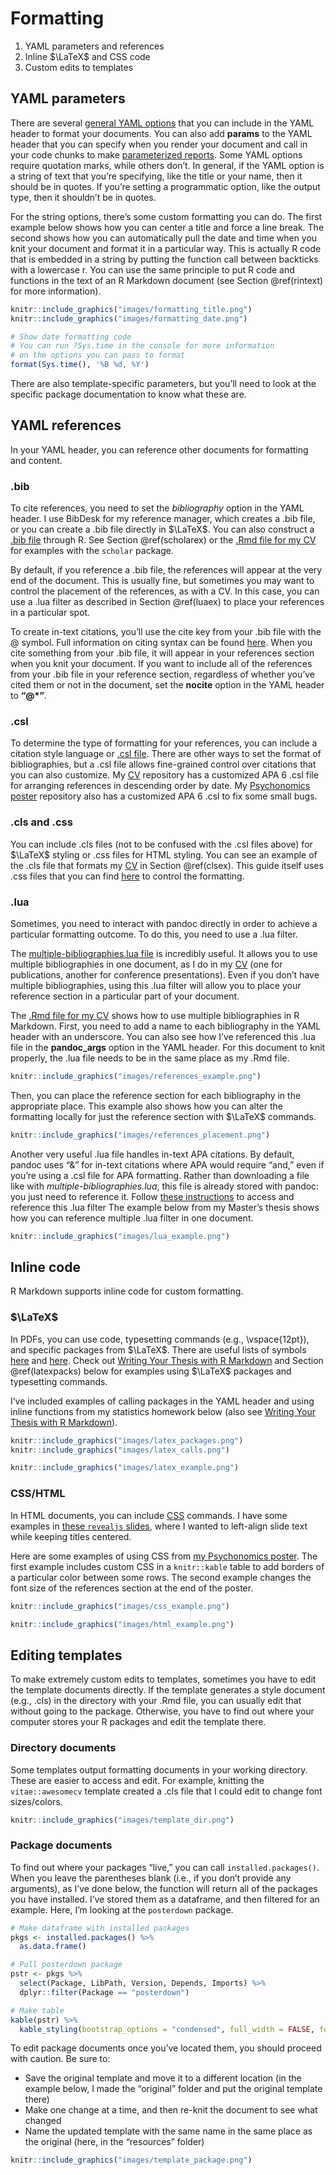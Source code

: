 # Formatting {#format}

1. YAML parameters and references
2. Inline $\LaTeX$ and CSS code
3. Custom edits to templates

## YAML parameters

There are several [general YAML options](https://ymlthis.r-lib.org/articles/yaml-fieldguide.html) that you can include in the YAML header to format your documents. You can also add **params** to the YAML header that you can specify when you render your document and call in your code chunks to make [parameterized reports](https://rmarkdown.rstudio.com/developer_parameterized_reports.html%23parameter_types%2F). Some YAML options require quotation marks, while others don't. In general, if the YAML option is a string of text that you're specifying, like the title or your name, then it should be in quotes. If you're setting a programmatic option, like the output type, then it shouldn't be in quotes. 

For the string options, there's some custom formatting you can do. The first example below shows how you can center a title and force a line break. The second shows how you can automatically pull the date and time when you knit your document and format it in a particular way. This is actually R code that is embedded in a string by putting the function call between backticks with a lowercase r. You can use the same principle to put R code and functions in the text of an R Markdown document (see Section \@ref(rintext) for more information).

```r
knitr::include_graphics("images/formatting_title.png")
knitr::include_graphics("images/formatting_date.png")
```

```r
# Show date formatting code
# You can run ?Sys.time in the console for more information 
# on the options you can pass to format
format(Sys.time(), '%B %d, %Y')
```

There are also template-specific parameters, but you'll need to look at the specific package documentation to know what these are.

## YAML references {#yamlref}

In your YAML header, you can reference other documents for formatting and content.

### .bib

To cite references, you need to set the *bibliography* option in the YAML header. I use BibDesk for my reference manager, which creates a .bib file, or you can create a .bib file directly in $\LaTeX$. You can also construct a [.bib file](https://rmarkdown.rstudio.com/authoring_bibliographies_and_citations.html) through R. See Section \@ref(scholarex) or the [.Rmd file for my CV](https://github.com/hollzzar/zaharchuk-cv/blob/master/Zaharchuk_CV.Rmd) for examples with the `scholar` package.

By default, if you reference a .bib file, the references will appear at the very end of the document. This is usually fine, but sometimes you may want to control the placement of the references, as with a CV. In this case, you can use a .lua filter as described in Section \@ref(luaex) to place your references in a particular spot.

To create in-text citations, you'll use the cite key from your .bib file with the \@ symbol. Full information on citing syntax can be found [here](https://rmarkdown.rstudio.com/authoring_bibliographies_and_citations.html#citation_syntax). When you cite something from your .bib file, it will appear in your references section when you knit your document. If you want to include all of the references from your .bib file in your reference section, regardless of whether you've cited them or not in the document, set the **nocite** option in the YAML header to **"@\*"**.

### .csl

To determine the type of formatting for your references, you can include a citation style language or [.csl file](https://github.com/citation-style-language/styles). There are other ways to set the format of bibliographies, but a .csl file allows fine-grained control over citations that you can also customize. My [CV](https://github.com/hollzzar/zaharchuk-cv) repository has a customized APA 6 .csl file for arranging references in descending order by date. My [Psychonomics poster](https://github.com/hollzzar/psychonomics-poster) repository also has a customized APA 6 .csl to fix some small bugs.

### .cls and .css

You can include .cls files (not to be confused with the .csl files above) for $\LaTeX$ styling or .css files for HTML styling. You can see an example of the .cls file that formats my [CV](https://github.com/hollzzar/zaharchuk-cv) in Section \@ref(clsex). This guide itself uses .css files that you can find [here](https://github.com/hollzzar/rmarkdown-guide) to control the formatting.

### .lua {#luaex}

Sometimes, you need to interact with pandoc directly in order to achieve a particular formatting outcome. To do this, you need to use a .lua filter.

The [multiple-bibliographies.lua file](https://github.com/pandoc/lua-filters/tree/master/multiple-bibliographies) is incredibly useful. It allows you to use multiple bibliographies in one document, as I do in my [CV](https://github.com/hollzzar/zaharchuk-cv) (one for publications, another for conference presentations). Even if you don't have multiple bibliographies, using this .lua filter will allow you to place your reference section in a particular part of your document.

The [.Rmd file for my CV](https://github.com/hollzzar/zaharchuk-cv/blob/master/Zaharchuk_CV.Rmd) shows how to use multiple bibliographies in R Markdown. First, you need to add a name to each bibliography in the YAML header with an underscore. You can also see how I've referenced this .lua file in the **pandoc_args** option in the YAML header. For this document to knit properly, the .lua file needs to be in the same place as my .Rmd file.

```r
knitr::include_graphics("images/references_example.png")
```

Then, you can place the reference section for each bibliography in the appropriate place. This example also shows how you can alter the formatting locally for just the reference section with $\LaTeX$ commands.

```r
knitr::include_graphics("images/references_placement.png")
```

Another very useful .lua file handles in-text APA citations. By default, pandoc uses "\&" for in-text citations where APA would require "and," even if you're using a .csl file for APA formatting. Rather than downloading a file like with *multiple-bibliographies.lua*, this file is already stored with pandoc: you just need to reference it. Follow [these instructions](https://cran.rstudio.com/web/packages/rmdfiltr/vignettes/replace_ampersands.html) to access and reference this .lua filter The example below from my Master's thesis shows how you can reference multiple .lua filter in one document.
  
```r
knitr::include_graphics("images/lua_example.png")
```

## Inline code

R Markdown supports inline code for custom formatting. 

### $\LaTeX$ {#latexpacks}

In PDFs, you can use code, typesetting commands (e.g., \\vspace{12pt}), and specific packages from $\LaTeX$. There are useful lists of symbols [here](https://www.rpi.edu/dept/arc/training/latex/LaTeX_symbols.pdf) and [here](https://www.tug.org/tugboat/tb17-2/tb51rei.pdf). Check out [Writing Your Thesis with R Markdown](https://www.rosannavanhespen.nl/thesis_in_rmarkdown/) and Section \@ref(latexpacks) below for examples using $\LaTeX$ packages and typesetting commands.

I've included examples of calling packages in the YAML header and using inline functions from my statistics homework below (also see [Writing Your Thesis with R Markdown](https://www.rosannavanhespen.nl/thesis_in_rmarkdown/)).

```r
knitr::include_graphics("images/latex_packages.png")
knitr::include_graphics("images/latex_calls.png")
```

```r
knitr::include_graphics("images/latex_example.png")
```

### CSS/HTML

In HTML documents, you can include [CSS](https://developer.mozilla.org/en-US/docs/Web/CSS) commands. I have some examples in [these `revealjs` slides](https://github.com/hollzzar/markdown-tutorial/blob/master/brownbag_slides.Rmd), where I wanted to left-align slide text while keeping titles centered.

Here are some examples of using CSS from [my Psychonomics poster](https://github.com/hollzzar/psychonomics-poster/blob/master/Psychonomics.Rmd). The first example includes custom CSS in a `knitr::kable` table to add borders of a particular color between some rows. The second example changes the font size of the references section at the end of the poster.

```r
knitr::include_graphics("images/css_example.png")
```

```r
knitr::include_graphics("images/html_example.png")
```

## Editing templates

To make extremely custom edits to templates, sometimes you have to edit the template documents directly. If the template generates a style document (e.g., .cls) in the directory with your .Rmd file, you can usually edit that without going to the package. Otherwise, you have to find out where your computer stores your R packages and edit the template there. 

### Directory documents {#clsex}

Some templates output formatting documents in your working directory. These are easier to access and edit. For example, knitting the `vitae::awesomecv` template created a .cls file that I could edit to change font sizes/colors.

```r
knitr::include_graphics("images/template_dir.png")
```

### Package documents

To find out where your packages "live," you can call `installed.packages()`. When you leave the parentheses blank (i.e., if you don't provide any arguments), as I've done below, the function will return all of the packages you have installed. I've stored them as a dataframe, and then filtered for an example. Here, I'm looking at the `posterdown` package.

```r
# Make dataframe with installed packages
pkgs <- installed.packages() %>%
  as.data.frame()

# Pull posterdown package 
pstr <- pkgs %>% 
  select(Package, LibPath, Version, Depends, Imports) %>%
  dplyr::filter(Package == "posterdown")

# Make table
kable(pstr) %>%
  kable_styling(bootstrap_options = "condensed", full_width = FALSE, font_size = 12)
```

To edit package documents once you've located them, you should proceed with caution. Be sure to:

- Save the original template and move it to a different location (in the example below, I made the "original" folder and put the original template there)
- Make one change at a time, and then re-knit the document to see what changed
- Name the updated template with the same name in the same place as the original (here, in the "resources" folder)

```r
knitr::include_graphics("images/template_package.png")
```